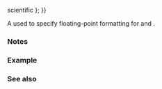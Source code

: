 {{cpp/title|chars_format}}
{{cpp/text/navbar}}
{{ddcl|header=charconv|since=c++17|1=
enum class chars_format {
    scientific = /*unspecified*/,
    fixed      = /*unspecified*/,
    hex        = /*unspecified*/,
    general    = fixed {{!}} scientific
};
}}

A {{named req|BitmaskType}} used to specify floating-point formatting for {{ltt|cpp/utility/to_chars|std::to_chars}} and {{ltt|cpp/utility/from_chars|std::from_chars}}.

===Notes===
{{feature test macro|__cpp_lib_to_chars|Elementary string conversions ({{lc|std::to_chars}}, {{lc|std::from_chars}})|value=201611L|std=C++17}}

===Example===
{{example|code=
}}

===See also===
{{dsc begin}}
{{dsc inc|cpp/utility/dsc to_chars}} 
{{dsc inc|cpp/utility/dsc from_chars}} 
{{dsc end}}

{{langlinks|es|ja|ru|zh}}